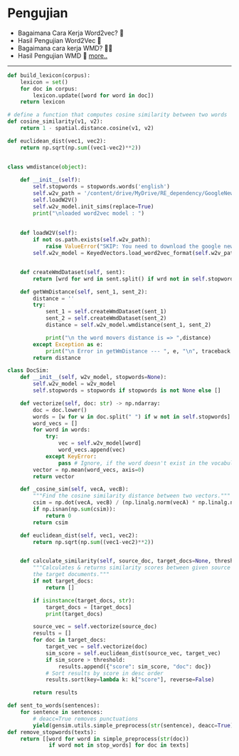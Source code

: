 
# Pengujian 
- Bagaimana Cara Kerja Word2vec? 🙅
- Hasil Pengujian Word2Vec 🙇
- Bagaimana cara kerja WMD? 👨‍💻
- Hasil Pengujian WMD 👏
  [more..](https://docs.google.com/presentation/d/1O0E7MSXf-KOGmXD05FlminhMrGlvBINZcYu-crI45vQ/edit?usp=sharing)

---
<CodeSurferLayout>

```python
def build_lexicon(corpus):
    lexicon = set()
    for doc in corpus:
        lexicon.update([word for word in doc])
    return lexicon
```
  
```python
# define a function that computes cosine similarity between two words
def cosine_similarity(v1, v2):
    return 1 - spatial.distance.cosine(v1, v2)

```

```python
def euclidean_dist(vec1, vec2):
    return np.sqrt(np.sum((vec1-vec2)**2))
```

```python

class wmdistance(object):
    
    def __init__(self):
        self.stopwords = stopwords.words('english')
        self.w2v_path = '/content/drive/MyDrive/RE_dependency/GoogleNews-vectors-negative300.bin.gz'
        self.loadW2V()
        self.w2v_model.init_sims(replace=True)
        print("\nloaded word2vec model : ")
    
    
    def loadW2V(self):
        if not os.path.exists(self.w2v_path):
            raise ValueError("SKIP: You need to download the google news model")
        self.w2v_model = KeyedVectors.load_word2vec_format(self.w2v_path, limit=300000, binary=True)

```

```python

    def createWmdDataset(self, sent):
        return [wrd for wrd in sent.split() if wrd not in self.stopwords]

    def getWmDistance(self, sent_1, sent_2):
        distance = ''
        try:
            sent_1 = self.createWmdDataset(sent_1)
            sent_2 = self.createWmdDataset(sent_2)
            distance = self.w2v_model.wmdistance(sent_1, sent_2)

            print("\n the word movers distance is => ",distance)
        except Exception as e:
            print("\n Error in getWmDistance --- ", e, "\n", traceback.format_exc())
        return distance

```

```python
class DocSim:
    def __init__(self, w2v_model, stopwords=None):
        self.w2v_model = w2v_model
        self.stopwords = stopwords if stopwords is not None else []

    def vectorize(self, doc: str) -> np.ndarray:
        doc = doc.lower()
        words = [w for w in doc.split(" ") if w not in self.stopwords]
        word_vecs = []
        for word in words:
            try:
                vec = self.w2v_model[word]
                word_vecs.append(vec)
            except KeyError:                
                pass # Ignore, if the word doesn't exist in the vocabulary
        vector = np.mean(word_vecs, axis=0)
        return vector

    def _cosine_sim(self, vecA, vecB):
        """Find the cosine similarity distance between two vectors."""
        csim = np.dot(vecA, vecB) / (np.linalg.norm(vecA) * np.linalg.norm(vecB)) 
        if np.isnan(np.sum(csim)):
            return 0
        return csim
```

```python
    def euclidean_dist(self, vec1, vec2):
        return np.sqrt(np.sum((vec1-vec2)**2))


    def calculate_similarity(self, source_doc, target_docs=None, threshold=0):
        """Calculates & returns similarity scores between given source document & all
        the target documents."""
        if not target_docs:
            return []

        if isinstance(target_docs, str):
            target_docs = [target_docs]
            print(target_docs)

        source_vec = self.vectorize(source_doc)
        results = []
        for doc in target_docs:
            target_vec = self.vectorize(doc)
            sim_score = self.euclidean_dist(source_vec, target_vec)
            if sim_score > threshold:
                results.append({"score": sim_score, "doc": doc})
            # Sort results by score in desc order
            results.sort(key=lambda k: k["score"], reverse=False)

        return results


```

```python
def sent_to_words(sentences):
    for sentence in sentences:
        # deacc=True removes punctuations
        yield(gensim.utils.simple_preprocess(str(sentence), deacc=True))
def remove_stopwords(texts):
    return [[word for word in simple_preprocess(str(doc)) 
             if word not in stop_words] for doc in texts]
```

</CodeSurferLayout>
